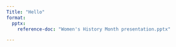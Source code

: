```yaml
---
Title: "Hello"
format:
  pptx:
    reference-doc: "Women's History Month presentation.pptx"

---
```


